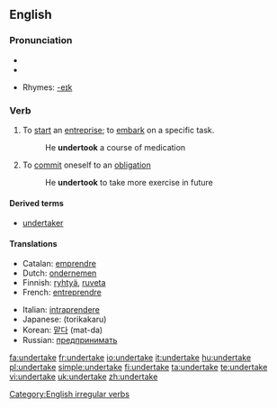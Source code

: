 ==English==

===Pronunciation===
*{{IPA|/ʌndəɻ'teɪk/}}
*{{audio|en-us-undertake.ogg|Audio (US)}}

*Rhymes: [[Rhymes:English:-eɪk|-eɪk]]

===Verb===
{{en-verb|undertakes|undertaking|undertook|undertaken}}

# To [[start]] an [[entreprise]]; to [[embark]] on a specific task.
#:He '''undertook''' a course of medication
# To [[commit]] oneself to an [[obligation]]
#:He '''undertook''' to take more exercise in future

====Derived terms====
*[[undertaker]]

====Translations====
{{trans-top|start}}
*Catalan: [[emprendre]]
*Dutch: [[ondernemen]]
*Finnish: [[ryhtyä]], [[ruveta]]
*French: [[entreprendre]]
{{trans-mid}}
*Italian: [[intraprendere]]
*Japanese: {{JAchar|[[取り掛かる]]}} (torikakaru)
*Korean: [[맡다]] (mat-da)
*Russian: [[предпринимать]]
{{trans-bottom}}

[[Category:English irregular verbs]]

[[fa:undertake]]
[[fr:undertake]]
[[io:undertake]]
[[it:undertake]]
[[hu:undertake]]
[[pl:undertake]]
[[simple:undertake]]
[[fi:undertake]]
[[ta:undertake]]
[[te:undertake]]
[[vi:undertake]]
[[uk:undertake]]
[[zh:undertake]]